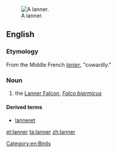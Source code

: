 [[Image:Lanner Falcon 800.jpg|thumb|A lanner.]]
==English==

===Etymology===

From the Middle French ''[[lanier]]'', "cowardly."

===Noun===
{{en-noun}}

# the [[Lanner Falcon]], ''[[Falco biarmicus]]''

====Derived terms====
*[[lanneret]]

{{wikipedia|Lanner Falcon}}

[[Category:en:Birds]]

[[et:lanner]]
[[ta:lanner]]
[[zh:lanner]]